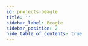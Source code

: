 ```yaml
---
id: projects-beagle
title: ''
sidebar_label: Beagle
sidebar_position: 2
hide_table_of_contents: true
---
```




<Banner
  goalStatement={configs.beagle.goal_statement}
  projectTags={configs.beagle.project_tags}
/>

<Tabs>
  <TabItem value="summary" label="Summary" default>
    <Summary
      headline={configs.beagle.headline}
      description={configs.beagle.description}
      level={configs.beagle.level_of_difficulty}
      roles={configs.beagle.roles}
    />
  </TabItem>
   <TabItem value="project-assets" label="Project Assets" default>
    <Assets />
  </TabItem>
  <TabItem value="contributors" label="Contributors">
      <Contributors />
  </TabItem>
</Tabs>
